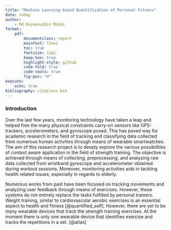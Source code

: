 ```yaml
---
title: "Machine Learning-based Quantification of Personal Fitness"
date: today
author: 
    - Md Razeenuddin Mehdi
format:    
    pdf:
        documentclass: report
        mainfont: Times
        toc: true
        fontsize: 12px
        keep-tex: true
        highlight-style: github
        code-fold: true
        code-tools: true
        fig-pos: "H"
execute:
    echo: true
bibliography: citations.bib
---
```


### Introduction

Over the last few years, monitoring technology have taken a leap and helped free the many physical constraints carry-on sensors like GPS-trackers, accelerometers, and gyroscope posed. This has paved way for academic research in the field of tracking and classifying data collected from numerous human activities through means of wearable smartwatches. The aim of this research project is to deeply explore the various possibilities of context aware application in the field of strength training. The objective is achieved through means of collecting, preprocessing, and analyzing raw data collected from wristband gyroscope and accelerometer obtained during workout sessions. Moreover, monitoring activities aids in tackling health related issues, especially in regards to elderly. 

Numerous works from past have been focused on tracking movements and analyzing user feedback through means of exercises. However, these systems do not entirely replace the tasks fulfilled by personal trainers. Weight training, similar to cardiovascular aerobic exercises is an essential aspect to health and fitness [@quantified_self]. However, there are yet to be many wearable devices that track the strength training exercises. At the moment there is only one wearable device that identifies exercise and tracks the repetitions in a set. [@atlas]


